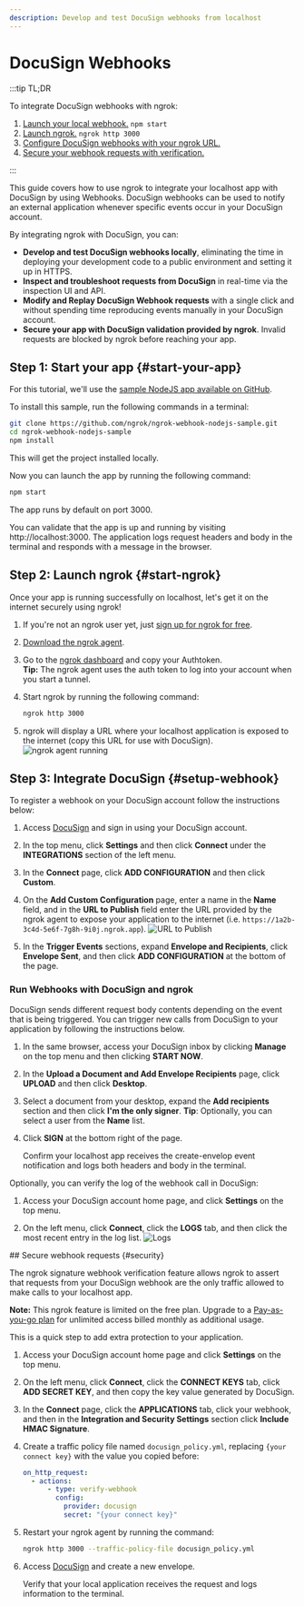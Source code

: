 ```yaml
---
description: Develop and test DocuSign webhooks from localhost
---
```



# DocuSign Webhooks

:::tip TL;DR

To integrate DocuSign webhooks with ngrok:

1. [Launch your local webhook.](#start-your-app) `npm start`
1. [Launch ngrok.](#start-ngrok) `ngrok http 3000`
1. [Configure DocuSign webhooks with your ngrok URL.](#setup-webhook)
1. [Secure your webhook requests with verification.](#security)

:::

This guide covers how to use ngrok to integrate your localhost app with DocuSign by using Webhooks.
DocuSign webhooks can be used to notify an external application whenever specific events occur in your DocuSign account.

By integrating ngrok with DocuSign, you can:

- **Develop and test DocuSign webhooks locally**, eliminating the time in deploying your development code to a public environment and setting it up in HTTPS.
- **Inspect and troubleshoot requests from DocuSign** in real-time via the inspection UI and API.
- **Modify and Replay DocuSign Webhook requests** with a single click and without spending time reproducing events manually in your DocuSign account.
- **Secure your app with DocuSign validation provided by ngrok**. Invalid requests are blocked by ngrok before reaching your app.

## **Step 1**: Start your app {#start-your-app}

For this tutorial, we'll use the [sample NodeJS app available on GitHub](https://github.com/ngrok/ngrok-webhook-nodejs-sample).

To install this sample, run the following commands in a terminal:

```bash
git clone https://github.com/ngrok/ngrok-webhook-nodejs-sample.git
cd ngrok-webhook-nodejs-sample
npm install
```

This will get the project installed locally.

Now you can launch the app by running the following command:

```bash
npm start
```

The app runs by default on port 3000.

You can validate that the app is up and running by visiting http://localhost:3000. The application logs request headers and body in the terminal and responds with a message in the browser.

## **Step 2**: Launch ngrok {#start-ngrok}

Once your app is running successfully on localhost, let's get it on the internet securely using ngrok!

1. If you're not an ngrok user yet, just [sign up for ngrok for free](https://ngrok.com/signup).

1. [Download the ngrok agent](https://download.ngrok.com).

1. Go to the [ngrok dashboard](https://dashboard.ngrok.com) and copy your Authtoken. <br />
   **Tip:** The ngrok agent uses the auth token to log into your account when you start a tunnel.
1. Start ngrok by running the following command:

   ```bash
   ngrok http 3000
   ```

1. ngrok will display a URL where your localhost application is exposed to the internet (copy this URL for use with DocuSign).
   ![ngrok agent running](/img/integrations/launch_ngrok_tunnel.png)

## **Step 3**: Integrate DocuSign {#setup-webhook}

To register a webhook on your DocuSign account follow the instructions below:

1. Access [DocuSign](https://docusign.com/) and sign in using your DocuSign account.

1. In the top menu, click **Settings** and then click **Connect** under the **INTEGRATIONS** section of the left menu.

1. In the **Connect** page, click **ADD CONFIGURATION** and then click **Custom**.

1. On the **Add Custom Configuration** page, enter a name in the **Name** field, and in the **URL to Publish** field enter the URL provided by the ngrok agent to expose your application to the internet (i.e. `https://1a2b-3c4d-5e6f-7g8h-9i0j.ngrok.app`).
   ![URL to Publish](img/ngrok_url_configuration_docusign.png)

1. In the **Trigger Events** sections, expand **Envelope and Recipients**, click **Envelope Sent**, and then click **ADD CONFIGURATION** at the bottom of the page.

### Run Webhooks with DocuSign and ngrok

DocuSign sends different request body contents depending on the event that is being triggered.
You can trigger new calls from DocuSign to your application by following the instructions below.

1. In the same browser, access your DocuSign inbox by clicking **Manage** on the top menu and then clicking **START NOW**.

1. In the **Upload a Document and Add Envelope Recipients** page, click **UPLOAD** and then click **Desktop**.

1. Select a document from your desktop, expand the **Add recipients** section and then click **I'm the only signer**.
   **Tip**: Optionally, you can select a user from the **Name** list.

1. Click **SIGN** at the bottom right of the page.

   Confirm your localhost app receives the create-envelop event notification and logs both headers and body in the terminal.

Optionally, you can verify the log of the webhook call in DocuSign:

1. Access your DocuSign account home page, and click **Settings** on the top menu.

1. On the left menu, click **Connect**, click the **LOGS** tab, and then click the most recent entry in the log list.
   ![Logs](img/ngrok_logs_docusign.png)

<InspectingRequests />

<ReplayingRequests />
## Secure webhook requests {#security}

The ngrok signature webhook verification feature allows ngrok to assert that requests from your DocuSign webhook are the only traffic allowed to make calls to your localhost app.

**Note:** This ngrok feature is limited on the free plan. Upgrade to a [Pay-as-you-go plan](https://ngrok.com/pricing) for unlimited access billed monthly as additional usage.

This is a quick step to add extra protection to your application.

1. Access your DocuSign account home page and click **Settings** on the top menu.

1. On the left menu, click **Connect**, click the **CONNECT KEYS** tab, click **ADD SECRET KEY**, and then copy the key value generated by DocuSign.

1. In the **Connect** page, click the **APPLICATIONS** tab, click your webhook, and then in the **Integration and Security Settings** section click **Include HMAC Signature**.

1. Create a traffic policy file named `docusign_policy.yml`, replacing `{your connect key}` with the value you copied before:

   ```yaml
   on_http_request:
     - actions:
         - type: verify-webhook
           config:
             provider: docusign
             secret: "{your connect key}"
   ```

1. Restart your ngrok agent by running the command:

   ```bash
   ngrok http 3000 --traffic-policy-file docusign_policy.yml
   ```

1. Access [DocuSign](https://app.docusign.com/home) and create a new envelope.

   Verify that your local application receives the request and logs information to the terminal.

